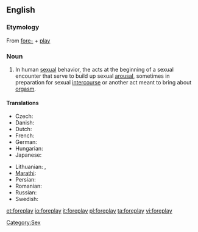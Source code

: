 ==English==

===Etymology===
{{wikipedia}}
From [[fore-]] + [[play]]

===Noun===
{{en-noun|-}}

# In human [[sexual]] behavior, the acts at the beginning of a sexual encounter that serve to build up sexual [[arousal]], sometimes in preparation for sexual [[intercourse]] or another act meant to bring about [[orgasm]].

====Translations====
{{trans-top|foreplay}}
* Czech: {{t-|cs|předehra|f}}
* Danish: {{t|da|forspil}}
* Dutch: {{t|nl|voorspel}}
* French: {{t|fr|préliminaire}}
* German: {{t|de|Vorspiel|n}}
* Hungarian: {{t|hu|előjáték}}
* Japanese: {{t|ja|前戯|tr={{Jpan|[[ぜんぎ]]}}, zengi|sc=Jpan}}
{{trans-mid}}
* Lithuanian: {{t|lt|meilės žaismas|m}},  {{t|lt|erotinės glamonės|f|p}}
* [[Marathi]]: {{t|mr|प्रणय|sc=Deva}}
* Persian: {{t+|fa|عشق‌بازی|tr=eshqbazi|sc=fa-Arab|xs=Persian}}
* Romanian: {{t-|ro|preludiu|n}}
* Russian: {{t|ru|прелюдия|f|tr=preljúdija|sc=Cyrl}}
* Swedish: {{t|sv|förspel}}
{{trans-bottom}}

[[Category:Sex]]

[[et:foreplay]]
[[io:foreplay]]
[[it:foreplay]]
[[pl:foreplay]]
[[ta:foreplay]]
[[vi:foreplay]]